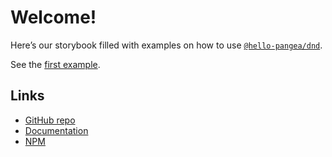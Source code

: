 
<Meta title="Welcome" />

# Welcome!

Here’s our storybook filled with examples on how to use [`@hello-pangea/dnd`](https://github.com/hello-pangea/dnd).

See the [first example](?path=/story/examples-single-vertical-list--basic).

## Links

- [GitHub repo](https://github.com/hello-pangea/dnd)
- [Documentation](https://github.com/hello-pangea/dnd#documentation-=)
- [NPM](https://www.npmjs.com/package/@hello-pangea/dnd)
